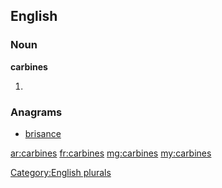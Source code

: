 ==English==

===Noun===
'''carbines'''

# {{plural of|carbine}}

===Anagrams===
* [[brisance#English|brisance]]

[[Category:English plurals]]

[[ar:carbines]]
[[fr:carbines]]
[[mg:carbines]]
[[my:carbines]]